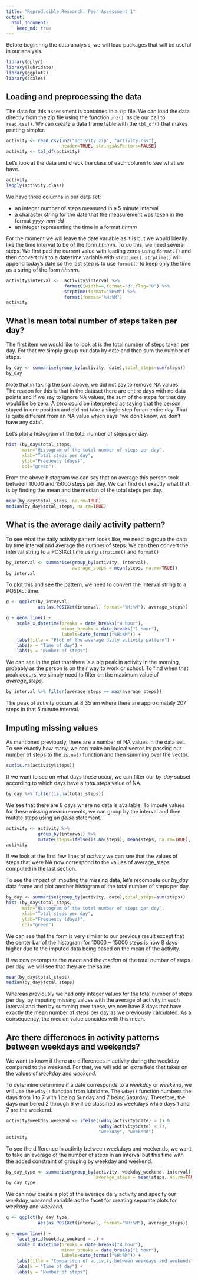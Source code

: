 ```yaml
---
title: "Reproducible Research: Peer Assessment 1"
output: 
  html_document:
    keep_md: true
---
```


Before begininng the data analysis, we will load packages that will be useful 
in our analysis. 

```r
library(dplyr)
library(lubridate)
library(ggplot2)
library(scales)
```

## Loading and preprocessing the data

The data for this assessment is contained in a zip file.  We can load the
data directly from the zip file using the function <code>unz()</code> inside 
our call to <code>read.csv()</code>.  We can create a data frame table with
the <code>tbl_df()</code> that makes printing simpler.

```r
activity <- read.csv(unz("activity.zip", "activity.csv"),
                     header=TRUE, stringsAsFactors=FALSE)
activity <- tbl_df(activity)
```

Let's look at the data and check the class of each column to see what we have.

```r
activity
lapply(activity,class)
```

We have three columns in our data set: 

- an integer number of steps measured in a 5 minute interval
- a character string for the date that the measurement was taken
in the format *yyyy-mm-dd*
- an integer representing the time in a format *hhmm*

For the moment we will leave the date variable as it is but we 
would ideally like the time interval to be of the form *hh:mm*.
To do this, we need several steps. We first pad the current value with 
leading zeros using <code>formatC()</code> and then convert this to a
date time variable with <code>strptime()</code>. <code>strptime()</code>
will append today's date so the last step is to use <code>format()</code> 
to keep only the time as a string of the form *hh:mm*.

```r
activity$interval <-  activity$interval %>% 
                      formatC(width=4,format="d",flag="0") %>%
                      strptime(format="%H%M") %>% 
                      format(format="%H:%M")
activity
```

## What is mean total number of steps taken per day?

The first item we would like to look at is the total number of steps
taken per day.  For that we simply group our data by date and then
sum the number of steps.

```r
by_day <- summarise(group_by(activity, date),total_steps=sum(steps))
by_day
```

Note that in taking the sum above, we did not say to remove NA values.  
The reason for this is that in the dataset there are entire days with
no data points and if we say to ignore NA values, the sum of the steps
for that day would be be zero. A zero could be interpreted as saying 
that the person stayed in one position and did not take a single 
step for an entire day.  That is quite different from an NA value which
says "we don't know, we don't have any data".

Let's plot a histogram of the total number of steps per day.  

```r
hist (by_day$total_steps, 
      main="Histogram of the total number of steps per day",
      xlab="Total steps per day",
      ylab="Frequency (days)",
      col="green")
```

From the above histogram we can say that on average this person took
between 10000 and 15000 steps per day. We can find out exactly what 
that is by finding the mean and the median of the total steps per day.

```r
mean(by_day$total_steps, na.rm=TRUE)
median(by_day$total_steps, na.rm=TRUE)
```

## What is the average daily activity pattern?

To see what the daily activity pattern looks like, we need to
group the data by time interval and average the number of steps.
We can then convert the interval string to a POSIXct time using 
<code>strptime()</code> and <code>format()</code>

```r
by_interval <- summarise(group_by(activity, interval),
                         average_steps = mean(steps, na.rm=TRUE))
by_interval
```

To plot this and see the pattern, we need to convert the interval
string to a POSIXct time.

```r
g <- ggplot(by_interval, 
            aes(as.POSIXct(interval, format="%H:%M"), average_steps))

g + geom_line() +
    scale_x_datetime(breaks = date_breaks("4 hour"),
                     minor_breaks = date_breaks("1 hour"),
                     labels=date_format("%H:%M")) +
    labs(title = "Plot of the average daily activity pattern") +
    labs(x = "Time of day") +
    labs(y = "Number of steps")
```

We can see in the plot that there is a big peak in activity in the morning,
probably as the person is on their way to work or school.  To find when that
peak occurs, we simply need to filter on the maximum value of *average_steps*.

```r
by_interval %>% filter(average_steps == max(average_steps))
```

The peak of activity occurs at 8:35 am where there are approximately 207 steps
in that 5 minute interval.


## Imputing missing values

As mentioned previously, there are a number of NA values in the data set.
To see exactly how many, we can make an logical vector by passing our number
of steps to the <code>is.na()</code> function and then summing over the
vector.

```r
sum(is.na(activity$steps))
```

If we want to see on what days these occur, we can filter our *by_day*
subset according to which days have a *total.steps* value of NA.

```r
by_day %>% filter(is.na(total_steps))
```

We see that there are 8 days where no data is available.  To impute 
values for these missing measurements, we can group by the interval
and then mutate steps using an *ifelse* statement.

```r
activity <- activity %>% 
            group_by(interval) %>% 
            mutate(steps=ifelse(is.na(steps), mean(steps, na.rm=TRUE), steps))
activity
```

If we look at the first few lines of *activity* we can see that the values of
steps that were NA now correspond to the values of average_steps computed in
the last section.

To see the impact of imputing the missing data, let's recompute our *by_day*
data frame and plot another histogram of the total number of steps per day.

```r
by_day <- summarise(group_by(activity, date),total_steps=sum(steps))
hist (by_day$total_steps, 
      main="Histogram of the total number of steps per day",
      xlab="Total steps per day",
      ylab="Frequency (days)",
      col="green")
```

We can see that the form is very similar to our previous result except that
the center bar of the histogram for 10000 ~ 15000 steps is now 8 days higher 
due to the imputed data being based on the mean of the activity. 

If we now recompute the *mean* and the *median* of the total number of steps per 
day, we will see that they are the same.

```r
mean(by_day$total_steps)
median(by_day$total_steps)
```

Whereas previously we had only integer values for the total number of steps 
per day, by imputing missing values with the average of activity in each 
interval and then by summing over these, we now have 8 days that have 
exactly the mean number of steps per day as we previously calculated.
As a consequency, the median value concides with this mean.


## Are there differences in activity patterns between weekdays and weekends?

We want to know if there are differences in activity during the weekday 
compared to the weekend.  For that, we will add an extra field that takes
on the values of *weekday* and *weekend*. 

To determine determine if a date corresponds to a *weekday* or *weekend*, 
we will use the <code>wday()</code> function from lubridate.  The 
<code>wday()</code> function numbers the days from 1 to 7 with 1 being
Sunday and 7 being Saturday. Therefore, the days numbered 2 through 6 will
be classified as weekdays while days 1 and 7 are the weekend.

```r
activity$weekday_weekend <- ifelse((wday(activity$date) > 1) &
                                   (wday(activity$date) < 7), 
                                   "weekday", "weekend")
activity
```

To see the difference in activity between weekdays and weekends, we want 
to take an average of the number of steps in an interval but this time 
with the added constraint of grouping by weekday and weekend.

```r
by_day_type <- summarise(group_by(activity, weekday_weekend, interval),
                                  average_steps = mean(steps, na.rm=TRUE))
by_day_type
```

We can now create a plot of the average daily activity and specify our
*weekday_weekend* variable as the facet for creating separate plots for
*weekday* and *weekend*.

```r
g <- ggplot(by_day_type, 
            aes(as.POSIXct(interval, format="%H:%M"), average_steps))

g + geom_line() +
    facet_grid(weekday_weekend ~ .) + 
    scale_x_datetime(breaks = date_breaks("4 hour"),
                     minor_breaks = date_breaks("1 hour"),
                     labels=date_format("%H:%M")) +
    labs(title = "Comparison of activity between weekdays and weekends") +
    labs(x = "Time of day") +
    labs(y = "Number of steps")    
```